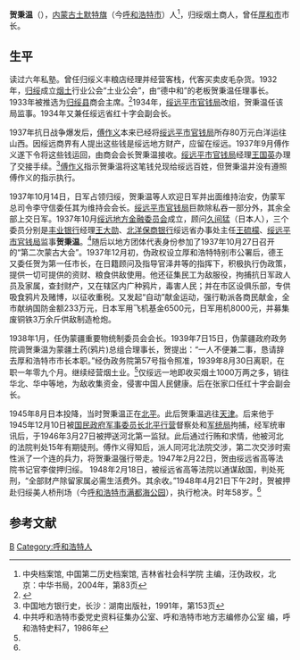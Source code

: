 '''贺秉温'''（{{bd|1890年||1948年|4月21日}}），[[内蒙古|内蒙古]][[土默特旗|土默特旗]]（今[[呼和浩特市|呼和浩特市]]）人<ref name="#1">中央档案馆, 中国第二历史档案馆, 吉林省社会科学院 主编，汪伪政权，北京：中华书局，2004年，第83页</ref>，归绥烟土商人，曾任[[厚和市|厚和市]]市长。

==生平==
读过六年私塾。曾任归绥义丰粮店经理并经营客栈，代客买卖皮毛杂货。1932年，[[归绥|归绥]]成立[[烟土|烟土]]行业公会“土业公会”，由“德中和”的老板贺秉温任理事长。1933年被推选为[[归绥县|归绥县]]商会主席。<ref name=zf>{{Cite web |url=http://www.baotounews.com.cn/epaper/btrb/html/2011-02/18/content_125670.htm |title=祝福，旧社会呼市、包头的市长卷入毒品事件，包头日报，2011年2月18日 |access-date=2012年1月21日 |archive-date=2016年3月4日 |archive-url=https://web.archive.org/web/20160304195147/http://www.baotounews.com.cn/epaper/btrb/html/2011-02/18/content_125670.htm |dead-url=no }}</ref>1934年，[[绥远平市官钱局|绥远平市官钱局]]改组，贺秉温任该局监事。1934年又兼任绥远省红十字会副会长。

1937年抗日战争爆发后，[[傅作义|傅作义]]本来已经将[[绥远平市官钱局|绥远平市官钱局]]所存80万元白洋运往山西。因绥远商界有人提出这些钱是绥远地方财产，应留在绥远。1937年9月傅作义遂下令将这些钱运回，由商会会长贺秉温接收。[[绥远平市官钱局|绥远平市官钱局]]经理[[王国英|王国英]]办理了交接手续。<ref>中国地方银行史，长沙：湖南出版社，1991年，第153页</ref>[[傅作义|傅作义]]指示贺秉温将这笔钱兑现给绥远百姓，但贺秉温并没有遵照傅作义的指示执行。

1937年10月14日，日军占领归绥，贺秉温等人欢迎日军并出面维持治安，伪蒙军总司令李守信委任其为维持会会长。[[绥远平市官钱局|绥远平市官钱局]]巨款除私吞一部分外，其余全部上交日军。1937年10月[[绥远地方金融委员会|绥远地方金融委员会]]成立，顾问[[久间猛|久间猛]]（日本人），三个委员分别是[[丰业银行|丰业银行]]经理[[王大勋|王大勋]]、[[北洋保商银行|北洋保商银行]]绥远省办事处主任[[王硫檬|王硫檬]]、[[绥远平市官钱局|绥远平市官钱局]]监事'''贺秉温'''。<ref>中共呼和浩特市委党史资料征集办公室、呼和浩特市地方志编修办公室 编，呼和浩特史料7，1986年</ref>随后以地方团体代表身份参加了1937年10月27日召开的“第二次蒙古大会”。1937年12月初，伪政权设立厚和浩特特别市公署后，德王又委任贺为第一任市长，在日籍顾问及指导官泽井等的指挥下，积极执行伪政策，提供一切可提供的资财、粮食供敌使用。他还征集民工为敌服役，拘捕抗日军政人员及家属，查封财产，又在辖区内广种鸦片，毒害人民；并在市区设俱乐部，专供吸食鸦片及赌博，以征收重税。又发起“自动”献金运动，强行勒派各商民献金，全市献纳国防金额233万元，日本军用飞机基金6500元，日军用机8000元，并募集废铜铁3万余斤供敌制造枪炮。

1938年1月，任伪蒙疆重要物统制委员会会长。1939年7日15日，伪蒙疆政府政务院调贺秉温为蒙疆土药(鸦片)总组合理事长，贺提出：“一人不便兼二事，恳请辞去厚和浩特市市长本职。”经伪政务院第57号指令照准，1939年8月30日离职，在职一年零九个月。继续经营烟土业。<ref name="#1"/>仅绥远一地即收买烟土1000万两之多，销往华北、华中等地，为敌收集资金，侵害中国人民健康。后在张家口任红十字会副会长。

1945年8月日本投降，当时贺秉温正在[[北平|北平]]。此后贺秉温逃往[[天津|天津]]。后来他于1945年12月10日被[[国民政府军事委员长北平行营|国民政府军事委员长北平行营]]督察处和[[军统局|军统局]]拘捕，经军统审讯后，于1946年3月27日被押送河北第一监狱。此后通过行贿和求情，他被河北的法院判处15年有期徒刑。傅作义得知后，派人同河北法院交涉，第二次交涉时索性派了一个连的兵力，将贺秉温强行带走。1947年2月22日，贺由绥远省高等法院书记官李俊押归绥。
1948年2月18日，被绥远省高等法院以通谋敌国，判处死刑，“全部财产除留家属必需生活费外。其余收。”1948年4月21日下午2时，贺被押赴归绥美人桥刑场（今[[呼和浩特市|呼和浩特市]][[满都海公园|满都海公园]]），执行枪决。时年58岁。<ref name=zf/>  
==参考文献==
{{reflist}}

{{呼和浩特市市长|伪}}
{{DEFAULTSORT:He贺}}
[[Category:贺姓|B]]
[[Category:呼和浩特人|Category:呼和浩特人]]